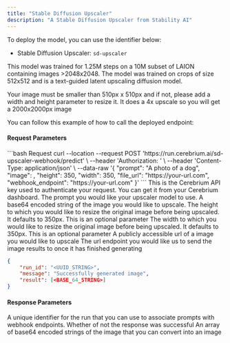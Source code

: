 ```yaml
---
title: "Stable Diffusion Upscaler"
description: "A Stable Diffusion Upscaler from Stability AI"
---
```


To deploy the model, you can use the identifier below:

- Stable Diffusion Upscaler: `sd-upscaler`

This model was trained for 1.25M steps on a 10M subset of LAION containing images >2048x2048. The model was trained on crops of size 512x512 and is a text-guided latent upscaling diffusion model.

<Note>
  Your image must be smaller than 510px x 510px and if not, please add a width
  and height parameter to resize it. It does a 4x upscale so you will get a
  2000x2000px image
</Note>

You can follow this example of how to call the deployed endpoint:

#### Request Parameters

<RequestExample>
```bash Request
  curl --location --request POST 'https://run.cerebrium.ai/sd-upscaler-webhook/predict' \
      --header 'Authorization: <API_KEY>' \
      --header 'Content-Type: application/json' \
      --data-raw '{
        "prompt": "A photo of a dog",
        "image": <BASE_64_STRING>,
        "height": 350,
        "width": 350,
        "file_url": "https://your-url.com",
        "webhook_endpoint": "https://your-url.com"
      }'
```
</RequestExample>

<ParamField header="Authorization" type="string" required>
  This is the Cerebrium API key used to authenticate your request. You can get it from your Cerebrium dashboard.
</ParamField>
<ParamField body="prompt" type="string" required>
   The prompt you would like your upscaler model to use.
</ParamField>
<ParamField body="image" type="string" optional>
  A base64 encoded string of the image you would like to upscale.
</ParamField>
<ParamField body="height" type="integer" optional>
   The height to which you would like to resize the original image before being upscaled. It defaults to 350px. This is an optional parameter
</ParamField>
<ParamField body="width" type="integer" optional>
  The width to which you would like to resize the original image before being upscaled. It defaults to 350px. This is an optional parameter
</ParamField>
<ParamField body="file_url" type="string" optional>
  A publicly accessible url of a image you would like to upscale
</ParamField>
<ParamField body="webhook_endpoint" type="string" optional>
   The url endpoint you would like us to send the image results to once it has finished generating
</ParamField>
<ResponseExample>

```json Response
{
    "run_id": "<UUID_STRING>",
    "message": "Successfully generated image",
    "result": [<BASE_64_STRING>]
}
```

</ResponseExample>

#### Response Parameters

<ResponseField name="run_id" type="string" required>
  A unique identifier for the run that you can use to associate prompts with
  webhook endpoints.
</ResponseField>
<ResponseField name="message" type="string" required>
  Whether of not the response was successful
</ResponseField>
<ResponseField name="result" type="string" required>
  An array of base64 encoded strings of the image that you can convert into an
  image
</ResponseField>

